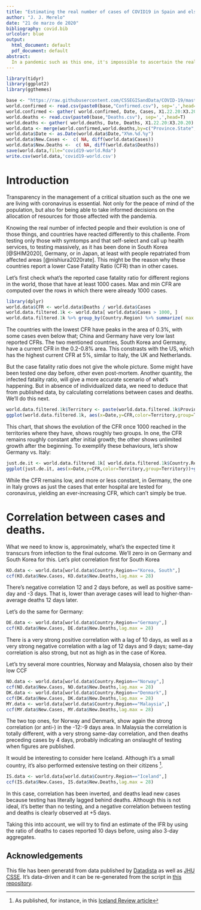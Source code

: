 ```yaml
---
title: "Estimating the real number of cases of COVID19 in Spain and elsewhere"
author: "J. J. Merelo"
date: "21 de marzo de 2020"
bibliography: covid.bib
urlcolor: blue
output:
  html_document: default
  pdf_document: default
abstract:
  In a pandemic such as this one, it's impossible to ascertain the real number of cases except by testing the whole population; this leads to the problem of different death rates for different countries, but mainly to the more poignant problem of allocating resources for urgent and grave cases or assessing the local peak of the epidemic. In this report we will try to find out an estimate of the death rate by looking at the countries that have made a more extensive testing, like Germany or South Korea. We will first try to estimate the time from onset to outcome, and from that, we will try and give an estimate of cases (and possible deaths) in other countries where testing has not been so extensive, like Spain.
---
```


```r
library(tidyr)
library(ggplot2)
library(ggthemes)

base <- "https://raw.githubusercontent.com/CSSEGISandData/COVID-19/master/csse_covid_19_data/csse_covid_19_time_series/time_series_19-covid-"
world.confirmed <- read.csv(paste0(base,"Confirmed.csv"), sep=',',head=T)
world.confirmed <- gather( world.confirmed, Date, Cases, X1.22.20:X3.20.20)
world.deaths <- read.csv(paste0(base,"Deaths.csv"), sep=',',head=T)
world.deaths <- gather( world.deaths, Date, Deaths, X1.22.20:X3.20.20)
world.data <- merge(world.confirmed,world.deaths,by=c("Province.State","Country.Region","Lat", "Long", "Date"))
world.data$Date <- as.Date(world.data$Date,"X%m.%d.%y")
world.data$New.Cases <-  c( NA, diff(world.data$Cases))
world.data$New.Deaths <-  c( NA, diff(world.data$Deaths))
save(world.data,file="covid19-world.Rda")
write.csv(world.data,'covid19-world.csv')
```

# Introduction

Transparency in the management of a critical situation such as the one we are living with coronavirus is essential. Not only for the peace of mind of the population, but also for being able to take informed decisions on the allocation of resources for those affected with the pandemia.

Knowing the real number of infected people and their evolution is one of those things, and countries have reacted differently to this challente. From testing only those with symtomps and that self-select and call up health services, to testing massively, as it has been done in South Korea [@SHIM2020], Germany, or in Japan, at least with people repatriated from affected areas [@nishiura2020rate]. This might be the reason why these countries report a lower Case Fatality Ratio (CFR) than in other cases.

Let's first check what's the reported case fatality ratio for different regions in the world, those that have at least 1000 cases. Max and min CFR are computed over the rows in which there were already 1000 cases.

```r
library(dplyr)
world.data$CFR <- world.data$Deaths / world.data$Cases
world.data.filtered.1k <- world.data[ world.data$Cases > 1000, ]
world.data.filtered.1k %>% group_by(Country.Region) %>% summarize( max.CFR = max(CFR), min.CFR = min(CFR), last.CFR = last(CFR))  %>% arrange( - last.CFR)
```

The countries with the lowest CFR have peaks in the area of 0.3%, with some cases even below that; China and Germany have very low last reported CFRs. The two mentioned countries, South Korea and Germany, have a current CFR in the 0.2-0.8% area. This constrasts with the US, which has the highest current CFR at 5%, similar to Italy, the UK and Netherlands.

But the case fatality ratio does not give the whole picture. Some might have been tested one day before, other even post-mortem. Another quantity, the infected fatality ratio, will give a more accurate scenario of what's happening. But in absence of individualized data, we need to deduce that from published data, by calculating correlations between cases and deaths. We'll do this next.

```r
world.data.filtered.1k$Territory <- paste(world.data.filtered.1k$Province.State, world.data.filtered.1k$Country.Region)
ggplot(world.data.filtered.1k, aes(x=Date,y=CFR,color=Territory,group=Territory))+geom_line()+theme_tufte()+theme(legend.position = "bottom")
```
This chart, that shows the evolution of the CFR once 1000 reached in the territories where they have, shows roughly two groups. In one, the CFR remains roughly constant after initial growth; the other shows unlimited growth after the beginning. To exemplify these behaviours, let's show Germany vs. Italy:

```r
just.de.it <- world.data.filtered.1k[ world.data.filtered.1k$Country.Region == "Germany" | world.data.filtered.1k$Country.Region == "Italy",]
ggplot(just.de.it, aes(x=Date,y=CFR,color=Territory,group=Territory))+geom_line()+theme_tufte()+theme(legend.position = "bottom")
```
While the CFR remains low, and more or less constant, in Germany, the one in Italy grows as just the cases that enter hospital are tested for coronavirus, yielding an ever-increasing CFR, which can't simply be true.

# Correlation between cases and deaths.

What we need to know is, approximately, what's the expected time it transcurs from infection to the final outcome. We'll zero in on Germany and South Korea for this. Let's plot correlation first for South Korea

```r
KO.data <- world.data[world.data$Country.Region=="Korea, South",]
ccf(KO.data$New.Cases, KO.data$New.Deaths,lag.max = 28)

```

There's negative correlation 12 and 2 days before, as well as positive same-day and -3 days. That is, lower than average cases will lead to higher-than-average deaths 12 days later. 

Let's do the same for Germany:
```r
DE.data <- world.data[world.data$Country.Region=="Germany",]
ccf(KO.data$New.Cases, DE.data$New.Deaths,lag.max = 28)

```

There is a very strong positive correlation with a lag of 10 days, as well as a very strong negative correlation with a lag of 12 days and 9 days; same-day correlation is also strong, but not as high as in the case of Korea.

Let's try several more countries, Norway and Malaysia, chosen also by their low CCF
```r
NO.data <- world.data[world.data$Country.Region=="Norway",]
ccf(NO.data$New.Cases, NO.data$New.Deaths,lag.max = 28)
DK.data <- world.data[world.data$Country.Region=="Denmark",]
ccf(DK.data$New.Cases, DK.data$New.Deaths,lag.max = 28)
MY.data <- world.data[world.data$Country.Region=="Malaysia",]
ccf(MY.data$New.Cases, MY.data$New.Deaths,lag.max = 28)
```

The two top ones, for Norway and Denmark, show again the strong correlation (or anti-) in the -12:-9 days area. In Malaysia the correlation is totally different, with a very strong same-day correlation, and then deaths preceding cases by 4 days, probably indicating an onslaught of testing when figures are published.

It would be interesting to consider here Iceland. Although it's a small country, it's also performed extensive testing on their citizens ^[As published, for instance, in this [Iceland Review article](https://www.icelandreview.com/society/icelands-extensive-covid-19-screenings-indicate-virus-is-not-yet-widespread/)].

```r
IS.data <- world.data[world.data$Country.Region=="Iceland",]
ccf(IS.data$New.Cases, IS.data$New.Deaths,lag.max = 28)
```

In this case, correlation has been inverted, and deaths lead new cases because testing has literally lagged behind deaths. Although this is not ideal, it's better than no testing, and a negative correlation between testing and deaths is clearly observed at +5 days.

Taking this into account, we will try to find an estimate of the IFR by using the ratio of deaths to cases reported 10 days before, using also 3-day aggregates.



## Acknowledgements

This file has been generatd from data published by  [Datadista](https://github.com/datadista/datasets) as well as [JHU CSSE](https://github.com/CSSEGISandData/COVID-19). It's data-driven and it can be re-generated from the script in  [this repository](https://github.com/JJ/covid-reports).
